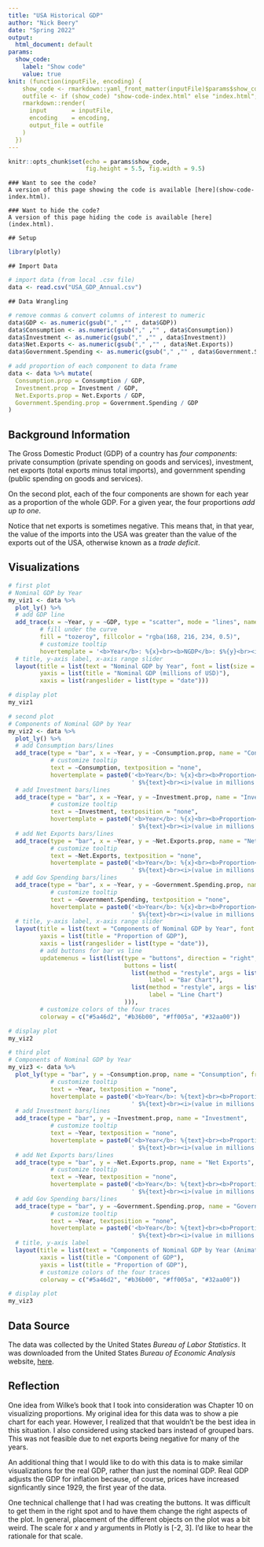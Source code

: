 ```yaml
---
title: "USA Historical GDP"
author: "Nick Beery"
date: "Spring 2022"
output: 
  html_document: default
params: 
  show_code: 
    label: "Show code"
    value: true
knit: (function(inputFile, encoding) {
    show_code <- rmarkdown::yaml_front_matter(inputFile)$params$show_code$value;
    outfile <- if (show_code) "show-code-index.html" else "index.html";
    rmarkdown::render( 
      input       = inputFile, 
      encoding    = encoding, 
      output_file = outfile
    )
  })
---
```


```r
knitr::opts_chunk$set(echo = params$show_code,
                      fig.height = 5.5, fig.width = 9.5)
```

```block
### Want to see the code?
A version of this page showing the code is available [here](show-code-index.html).
```

```block
### Want to hide the code?
A version of this page hiding the code is available [here](index.html).
```

```block
## Setup
```
```r
library(plotly)
```

```block
## Import Data
```
```r
# import data (from local .csv file)
data <- read.csv("USA_GDP_Annual.csv")
```

```block
## Data Wrangling
```
```r
# remove commas & convert columns of interest to numeric
data$GDP <- as.numeric(gsub("," ,"" , data$GDP))
data$Consumption <- as.numeric(gsub("," ,"" , data$Consumption))
data$Investment <- as.numeric(gsub("," ,"" , data$Investment))
data$Net.Exports <- as.numeric(gsub("," ,"" , data$Net.Exports))
data$Government.Spending <- as.numeric(gsub("," ,"" , data$Government.Spending))
```
```r
# add proportion of each component to data frame
data <- data %>% mutate(
  Consumption.prop = Consumption / GDP,
  Investment.prop = Investment / GDP,
  Net.Exports.prop = Net.Exports / GDP,
  Government.Spending.prop = Government.Spending / GDP
)
```

## Background Information
The Gross Domestic Product (GDP) of a country has *four components*: private consumption (private spending on goods and services), investment, net exports (total exports minus total imports), and government spending (public spending on goods and services).

On the second plot, each of the four components are shown for each year as a proportion of the whole GDP. For a given year, the four proportions *add up to one*.

Notice that net exports is sometimes negative. This means that, in that year, the value of the imports into the USA was greater than the value of the exports out of the USA, otherwise known as a *trade deficit*.

## Visualizations
```r
# first plot
# Nominal GDP by Year
my_viz1 <- data %>%
  plot_ly() %>%
  # add GDP line
  add_trace(x = ~Year, y = ~GDP, type = "scatter", mode = "lines", name = "Nominal GDP\nBy Year",
         # fill under the curve
         fill = "tozeroy", fillcolor = "rgba(168, 216, 234, 0.5)",
         # customize tooltip
         hovertemplate = '<b>Year</b>: %{x}<br><b>NGDP</b>: $%{y}<br><i>(value in millions of USD)</i>') %>%
  # title, y-axis label, x-axis range slider
  layout(title = list(text = "Nominal GDP by Year", font = list(size = 22), y = 0.99),
         yaxis = list(title = "Nominal GDP (millions of USD)"),
         xaxis = list(rangeslider = list(type = "date")))

# display plot
my_viz1
```

```r
# second plot
# Components of Nominal GDP by Year
my_viz2 <- data %>%
  plot_ly() %>%
  # add Consumption bars/lines
  add_trace(type = "bar", x = ~Year, y = ~Consumption.prop, name = "Consumption", 
            # customize tooltip
            text = ~Consumption, textposition = "none",
            hovertemplate = paste0('<b>Year</b>: %{x}<br><b>Proportion</b>: %{y:.4f}<br><b>Value</b>:',
                                   ' $%{text}<br><i>(value in millions of USD)</i>')) %>%
  # add Investment bars/lines
  add_trace(type = "bar", x = ~Year, y = ~Investment.prop, name = "Investment", 
            # customize tooltip
            text = ~Investment, textposition = "none",
            hovertemplate = paste0('<b>Year</b>: %{x}<br><b>Proportion</b>: %{y:.4f}<br><b>Value</b>:',
                                   ' $%{text}<br><i>(value in millions of USD)</i>')) %>%
  # add Net Exports bars/lines
  add_trace(type = "bar", x = ~Year, y = ~Net.Exports.prop, name = "Net Exports", 
            # customize tooltip
            text = ~Net.Exports, textposition = "none",
            hovertemplate = paste0('<b>Year</b>: %{x}<br><b>Proportion</b>: %{y:.4f}<br><b>Value</b>:',
                                   ' $%{text}<br><i>(value in millions of USD)</i>')) %>%
  # add Gov Spending bars/lines
  add_trace(type = "bar", x = ~Year, y = ~Government.Spending.prop, name = "Government Spending",
            # customize tooltip
            text = ~Government.Spending, textposition = "none",
            hovertemplate = paste0('<b>Year</b>: %{x}<br><b>Proportion</b>: %{y:.4f}<br><b>Value</b>:',
                                   ' $%{text}<br><i>(value in millions of USD)</i>')) %>%
  # title, y-axis label, x-axis range slider
  layout(title = list(text = "Components of Nominal GDP by Year", font = list(size = 22), y = 0.99), 
         yaxis = list(title = "Proportion of GDP"),
         xaxis = list(rangeslider = list(type = "date")),
         # add buttons for bar vs line
         updatemenus = list(list(type = "buttons", direction = "right", x = 0.79, y = 0.98,
                                 buttons = list(
                                   list(method = "restyle", args = list("type", "bar"), 
                                        label = "Bar Chart"),
                                   list(method = "restyle", args = list("type", "lines"), 
                                        label = "Line Chart")
                                 ))),
         # customize colors of the four traces
         colorway = c("#5a46d2", "#b36b00", "#ff005a", "#32aa00"))

# display plot
my_viz2
```

```r
# third plot
# Components of Nominal GDP by Year
my_viz3 <- data %>%
  plot_ly(type = "bar", y = ~Consumption.prop, name = "Consumption", frame = ~Year, 
            # customize tooltip
            text = ~Year, textposition = "none",
            hovertemplate = paste0('<b>Year</b>: %{text}<br><b>Proportion</b>: %{y:.4f}<br><b>Value</b>:',
                                   ' $%{text}<br><i>(value in millions of USD)</i>')) %>%
  # add Investment bars/lines
  add_trace(type = "bar", y = ~Investment.prop, name = "Investment", 
            # customize tooltip
            text = ~Year, textposition = "none",
            hovertemplate = paste0('<b>Year</b>: %{text}<br><b>Proportion</b>: %{y:.4f}<br><b>Value</b>:',
                                   ' $%{text}<br><i>(value in millions of USD)</i>')) %>%
  # add Net Exports bars/lines
  add_trace(type = "bar", y = ~Net.Exports.prop, name = "Net Exports", 
            # customize tooltip
            text = ~Year, textposition = "none",
            hovertemplate = paste0('<b>Year</b>: %{text}<br><b>Proportion</b>: %{y:.4f}<br><b>Value</b>:',
                                   ' $%{text}<br><i>(value in millions of USD)</i>')) %>%
  # add Gov Spending bars/lines
  add_trace(type = "bar", y = ~Government.Spending.prop, name = "Government Spending",
            # customize tooltip
            text = ~Year, textposition = "none",
            hovertemplate = paste0('<b>Year</b>: %{text}<br><b>Proportion</b>: %{y:.4f}<br><b>Value</b>:',
                                   ' $%{text}<br><i>(value in millions of USD)</i>')) %>%
  # title, y-axis label
  layout(title = list(text = "Components of Nominal GDP by Year (Animated)", font = list(size = 22), y = 0.99), 
         xaxis = list(title = "Component of GDP"),
         yaxis = list(title = "Proportion of GDP"),
         # customize colors of the four traces
         colorway = c("#5a46d2", "#b36b00", "#ff005a", "#32aa00"))

# display plot
my_viz3
```

## Data Source
The data was collected by the United States *Bureau of Labor Statistics*. It was downloaded from the United States *Bureau of Economic Analysis* website, [here](https://apps.bea.gov/iTable/iTable.cfm?reqid=19&step=2).

## Reflection
One idea from Wilke's book that I took into consideration was Chapter 10 on visualizing proportions. My original idea for this data was to show a pie chart for each year. However, I realized that that wouldn't be the best idea in this situation. I also considered using stacked bars instead of grouped bars. This was not feasible due to net exports being negative for many of the years.

An additional thing that I would like to do with this data is to make similar visualizations for the real GDP, rather than just the nominal GDP. Real GDP adjusts the GDP for inflation because, of course, prices have increased signficantly since 1929, the first year of the data.

One technical challenge that I had was creating the buttons. It was difficult to get them in the right spot and to have them change the right aspects of the plot. In general, placement of the different objects on the plot was a bit weird. The scale for *x* and *y* arguments in Plotly is [-2, 3]. I'd like to hear the rationale for that scale.
